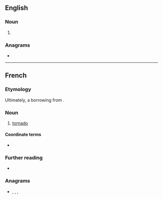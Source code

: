 ==English==

===Noun===
{{en-noun}}

# {{obsolete form of|tornado|lang=en}}

===Anagrams===
* {{anagrams|en|neotard|on-trade|ornated}}

----

==French==

===Etymology===
Ultimately, a borrowing from {{bor|fr|es|tornado}}.

===Noun===
{{fr-noun|f}}

# [[tornado]]

====Coordinate terms====
* {{l|fr|microrafale}}

===Further reading===
* {{R:TLFi}}

===Anagrams===
* {{l|fr|adorent}}, {{l|fr|détrôna}}, {{l|fr|érodant}}, {{l|fr|tadorne}}